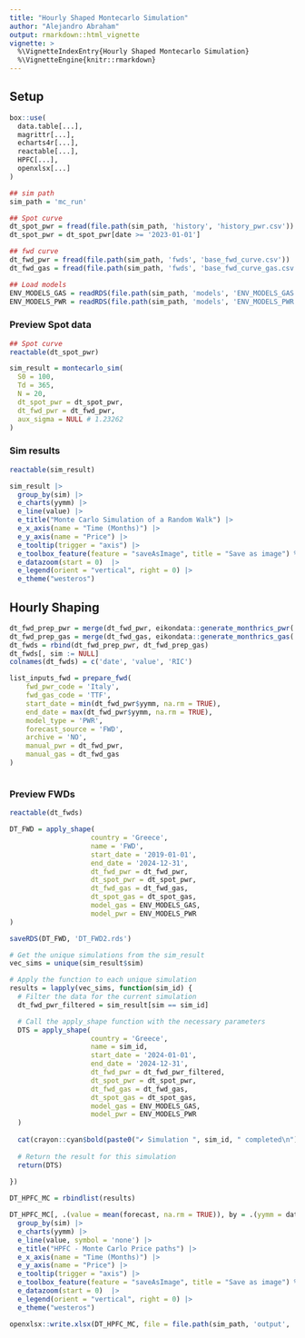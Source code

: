 ```yaml
---
title: "Hourly Shaped Montecarlo Simulation"
author: "Alejandro Abraham"
output: rmarkdown::html_vignette
vignette: >
  %\VignetteIndexEntry{Hourly Shaped Montecarlo Simulation}
  %\VignetteEngine{knitr::rmarkdown}
---
```


## Setup

```r

box::use(
  data.table[...],
  magrittr[...],
  echarts4r[...],
  reactable[...],
  HPFC[...],
  openxlsx[...]
)

## sim path
sim_path = 'mc_run'

## Spot curve
dt_spot_pwr = fread(file.path(sim_path, 'history', 'history_pwr.csv'))
dt_spot_pwr = dt_spot_pwr[date >= '2023-01-01']

## fwd curve
dt_fwd_pwr = fread(file.path(sim_path, 'fwds', 'base_fwd_curve.csv'))
dt_fwd_gas = fread(file.path(sim_path, 'fwds', 'base_fwd_curve_gas.csv'))

## Load models
ENV_MODELS_GAS = readRDS(file.path(sim_path, 'models', 'ENV_MODELS_GAS.rds'))
ENV_MODELS_PWR = readRDS(file.path(sim_path, 'models', 'ENV_MODELS_PWR.rds'))

```

### Preview Spot data
```r
## Spot curve
reactable(dt_spot_pwr)
```


```r
sim_result = montecarlo_sim(
  S0 = 100,
  Td = 365,
  N = 20,
  dt_spot_pwr = dt_spot_pwr,
  dt_fwd_pwr = dt_fwd_pwr,
  aux_sigma = NULL # 1.23262
)
```

### Sim results
```r
reactable(sim_result)
```


```r
sim_result |>
  group_by(sim) |>
  e_charts(yymm) |>
  e_line(value) |>
  e_title("Monte Carlo Simulation of a Random Walk") |>
  e_x_axis(name = "Time (Months)") |>
  e_y_axis(name = "Price") |>
  e_tooltip(trigger = "axis") |> 
  e_toolbox_feature(feature = "saveAsImage", title = "Save as image") %>% 
  e_datazoom(start = 0)  |>
  e_legend(orient = "vertical", right = 0) |>
  e_theme("westeros")  
```

## Hourly Shaping
```r
dt_fwd_prep_pwr = merge(dt_fwd_pwr, eikondata::generate_monthrics_pwr('Greece', time_range = 2024), by.x = 'yymm', by.y ='date', all.x = TRUE) 
dt_fwd_prep_gas = merge(dt_fwd_gas, eikondata::generate_monthrics_gas('TFMB', time_range = 2024), by.x = 'yymm', by.y ='date', all.x = TRUE) 
dt_fwds = rbind(dt_fwd_prep_pwr, dt_fwd_prep_gas)
dt_fwds[, sim := NULL]
colnames(dt_fwds) = c('date', 'value', 'RIC')

list_inputs_fwd = prepare_fwd(
    fwd_pwr_code = 'Italy',
    fwd_gas_code = 'TTF',
    start_date = min(dt_fwd_pwr$yymm, na.rm = TRUE),
    end_date = max(dt_fwd_pwr$yymm, na.rm = TRUE),
    model_type = 'PWR',
    forecast_source = 'FWD',
    archive = 'NO',
    manual_pwr = dt_fwd_pwr,
    manual_gas = dt_fwd_gas
)



```

### Preview FWDs
```r
reactable(dt_fwds)
```

```r
DT_FWD = apply_shape(
                    country = 'Greece',
                    name = 'FWD',
                    start_date = '2019-01-01',
                    end_date = '2024-12-31',
                    dt_fwd_pwr = dt_fwd_pwr,
                    dt_spot_pwr = dt_spot_pwr,
                    dt_fwd_gas = dt_fwd_gas,
                    dt_spot_gas = dt_spot_gas,
                    model_gas = ENV_MODELS_GAS,
                    model_pwr = ENV_MODELS_PWR
)

saveRDS(DT_FWD, 'DT_FWD2.rds')
```


```r
# Get the unique simulations from the sim_result
vec_sims = unique(sim_result$sim)

# Apply the function to each unique simulation
results = lapply(vec_sims, function(sim_id) {
  # Filter the data for the current simulation
  dt_fwd_pwr_filtered = sim_result[sim == sim_id]

  # Call the apply_shape function with the necessary parameters
  DTS = apply_shape(
                    country = 'Greece',
                    name = sim_id,
                    start_date = '2024-01-01',
                    end_date = '2024-12-31',
                    dt_fwd_pwr = dt_fwd_pwr_filtered,
                    dt_spot_pwr = dt_spot_pwr,
                    dt_fwd_gas = dt_fwd_gas,
                    dt_spot_gas = dt_spot_gas,
                    model_gas = ENV_MODELS_GAS,
                    model_pwr = ENV_MODELS_PWR
  )
  
  cat(crayon::cyan$bold(paste0("✔ Simulation ", sim_id, " completed\n")))
  
  # Return the result for this simulation
  return(DTS)
  
})

DT_HPFC_MC = rbindlist(results)
```

```r
DT_HPFC_MC[, .(value = mean(forecast, na.rm = TRUE)), by = .(yymm = date, sim = name)] |>
  group_by(sim) |>
  e_charts(yymm) |>
  e_line(value, symbol = 'none') |>
  e_title("HPFC - Monte Carlo Price paths") |>
  e_x_axis(name = "Time (Months)") |>
  e_y_axis(name = "Price") |>
  e_tooltip(trigger = "axis") |> 
  e_toolbox_feature(feature = "saveAsImage", title = "Save as image") %>% 
  e_datazoom(start = 0)  |>
  e_legend(orient = "vertical", right = 0) |>
  e_theme("westeros")  

```

```r
openxlsx::write.xlsx(DT_HPFC_MC, file = file.path(sim_path, 'output', 'hpfc_mc_curves.xlsx'))
```

```r

```

